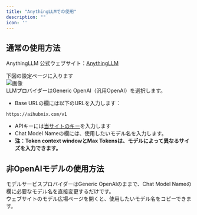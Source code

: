 ```yaml
---
title: "AnythingLLMでの使用"
description: ""
icon: ''
---
```


## 通常の使用方法

AnythingLLM 公式ウェブサイト：[AnythingLLM](https://anythingllm.com/)  

下図の設定ページに入ります  
![画像](../../public/cn/any1.png)  
LLMプロバイダーはGeneric OpenAI（汎用OpenAI）を選択します。  
- Base URLの欄には以下のURLを入力します：
``` 
https://aihubmix.com/v1
```
- APIキーには[当サイトのキー](https://aihubmix.com/token)を入力します  
- Chat Model Nameの欄には、使用したいモデル名を入力します。  
- **注：Token context windowとMax Tokensは、モデルによって異なるサイズを入力できます。**  

## 非OpenAIモデルの使用方法

モデルサービスプロバイダーはGeneric OpenAIのままで、Chat Model Nameの欄に必要なモデル名を直接変更するだけです。  
ウェブサイトのモデル広場ページを開くと、使用したいモデル名をコピーできます。